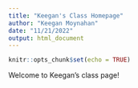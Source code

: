 ```yaml
---
title: "Keegan's Class Homepage"
author: "Keegan Moynahan"
date: "11/21/2022"
output: html_document
---
```


```r
knitr::opts_chunk$set(echo = TRUE)
```

Welcome to Keegan's class page!

